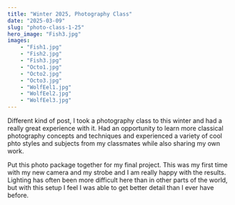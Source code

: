 ```yaml
---
title: "Winter 2025, Photography Class"
date: "2025-03-09"
slug: "photo-class-1-25"
hero_image: "Fish3.jpg"
images:
    - "Fish1.jpg"
    - "Fish2.jpg"
    - "Fish3.jpg"
    - "Octo1.jpg"
    - "Octo2.jpg"
    - "Octo3.jpg"
    - "WolfEel1.jpg"
    - "WolfEel2.jpg"
    - "WolfEel3.jpg"
---
```

Different kind of post, I took a photography class to this winter and had a really great experience with it. 
Had an opportunity to learn more classical photography concepts and techniques and experienced a variety of cool phto styles and subjects from my classmates while also sharing my own work.


Put this photo package together for my final project. This was my first time with my new camera and my strobe and I am really happy with the results. Lighting has often been more difficult here than in other parts of the world, but with this setup I feel I was able to get better detail than I ever have before.